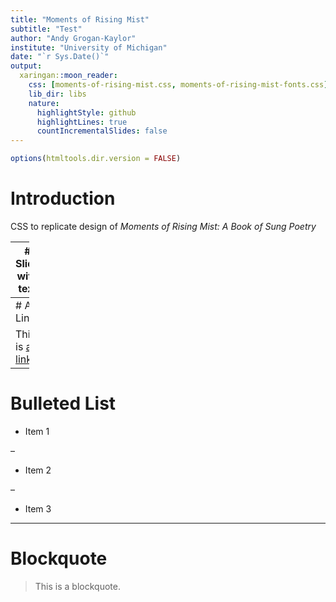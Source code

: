 ```yaml
---
title: "Moments of Rising Mist"
subtitle: "Test"
author: "Andy Grogan-Kaylor"
institute: "University of Michigan"
date: "`r Sys.Date()`"
output:
  xaringan::moon_reader:
    css: [moments-of-rising-mist.css, moments-of-rising-mist-fonts.css]
    lib_dir: libs
    nature:
      highlightStyle: github
      highlightLines: true
      countIncrementalSlides: false
---
```


```r

options(htmltools.dir.version = FALSE)

```

# Introduction

CSS to replicate design of *Moments of Rising Mist: A Book of Sung Poetry*

---
# Slide with text

Lorem ipsum dolor sit amet, consectetur adipiscing elit, sed do eiusmod tempor incididunt ut labore et dolore magna aliqua. Ut enim ad minim veniam, quis nostrud exercitation ullamco laboris nisi ut aliquip ex ea commodo consequat. Duis aute irure dolor in reprehenderit in voluptate velit esse cillum dolore eu fugiat nulla pariatur. Excepteur sint occaecat cupidatat non proident, sunt in culpa qui officia deserunt mollit anim id est laborum.

---
# A Link

This is [a link](https://agrogan1.github.io/)

---
# Bulleted List

* Item 1

--

* Item 2

--

* Item 3

---
# Blockquote

> This is a blockquote.


